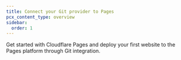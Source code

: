 ```yaml
---
title: Connect your Git provider to Pages
pcx_content_type: overview
sidebar:
  order: 1
---
```


Get started with Cloudflare Pages and deploy your first website to the Pages platform through Git integration.


<Render file="get-started-git-connect-pages" product="pages" />